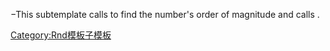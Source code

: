 <includeonly>−{{rnd/d|-{{{1}}}|{{{2}}}|{{Order of magnitude|{{{1}}}}}|-}}</includeonly><noinclude>This subtemplate calls {{tl|Order of magnitude}} to find the number's order of magnitude and calls {{tl|rnd/d}}.

[[Category:Rnd模板子模板]]</noinclude>